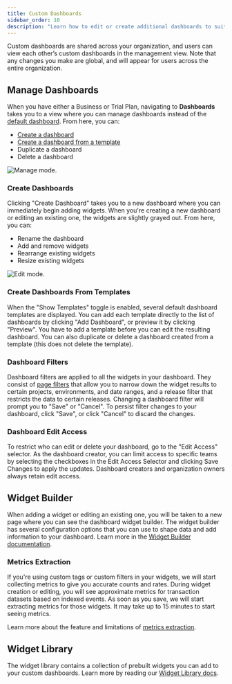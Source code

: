 ```yaml
---
title: Custom Dashboards
sidebar_order: 10
description: "Learn how to edit or create additional dashboards to suit your organization's needs."
---
```


<Include name="feature-available-for-plan-trial-business.mdx" />

Custom dashboards are shared across your organization, and users can view each other’s custom dashboards in the management view. Note that any changes you make are global, and will appear for users across the entire organization.

## Manage Dashboards

When you have either a Business or Trial Plan, navigating to **Dashboards** takes you to a view where you can manage dashboards instead of the [default dashboard](/product/dashboards/). From here, you can:

- [Create a dashboard](#create-dashboards)
- [Create a dashboard from a template](#create-dashboards-from-templates)
- Duplicate a dashboard
- Delete a dashboard

![Manage mode.](./img/dashboard-management.png)

### Create Dashboards

Clicking "Create Dashboard" takes you to a new dashboard where you can immediately begin adding widgets. When you're creating a new dashboard or editing an existing one, the widgets are slightly grayed out. From here, you can:

- Rename the dashboard
- Add and remove widgets
- Rearrange existing widgets
- Resize existing widgets

![Edit mode.](./img/dashboard-template.png)

### Create Dashboards From Templates

When the "Show Templates" toggle is enabled, several default dashboard templates are displayed. You can add each template directly to the list of dashboards by clicking "Add Dashboard", or preview it by clicking "Preview". You have to add a template before you can edit the resulting dashboard. You can also duplicate or delete a dashboard created from a template (this does not delete the template).

### Dashboard Filters

Dashboard filters are applied to all the widgets in your dashboard. They consist of [page filters](/concepts/search/#page-filters) that allow you to narrow down the widget results to certain projects, environments, and date ranges, and a release filter that restricts the data to certain releases. Changing a dashboard filter will prompt you to "Save" or "Cancel". To persist filter changes to your dashboard, click "Save", or click "Cancel" to discard the changes.

### Dashboard Edit Access

<Include name="feature-available-for-user-group-early-adopter.mdx" />

To restrict who can edit or delete your dashboard, go to the "Edit Access" selector. As the dashboard creator, you can limit access to specific teams by selecting the checkboxes in the Edit Access Selector and clicking Save Changes to apply the updates. Dashboard creators and organization owners always retain edit access.

## Widget Builder

When adding a widget or editing an existing one, you will be taken to a new page where you can see the dashboard widget builder. The widget builder has several configuration options that you can use to shape data and add information to your dashboard. Learn more in the [Widget Builder documentation](/product/dashboards/widget-builder/).

### Metrics Extraction

<Include name="feature-available-for-user-group-early-adopter.mdx" />

If you're using custom tags or custom filters in your widgets, we will start collecting metrics to give you accurate counts and rates. During widget creation or editing, you will see approximate metrics for transaction datasets based on indexed events. As soon as you save, we will start extracting metrics for those widgets. It may take up to 15 minutes to start seeing metrics.

Learn more about the feature and limitations of [metrics extraction](/product/dashboards/widget-builder/#extracted-metrics).

## Widget Library

The widget library contains a collection of prebuilt widgets you can add to your custom dashboards. Learn more by reading our [Widget Library docs](/product/dashboards/widget-library/).
